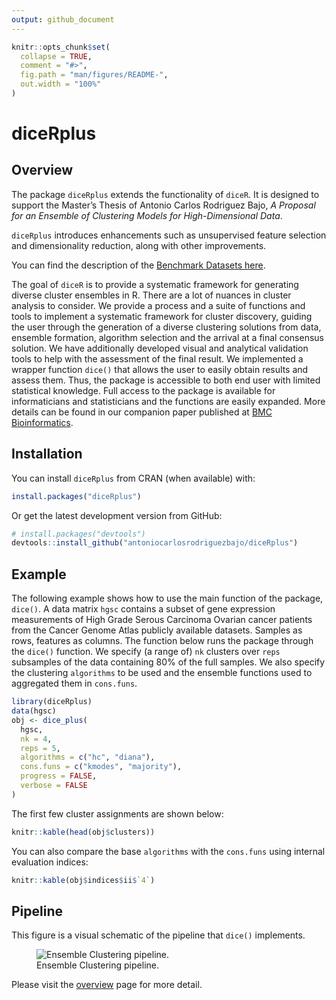 ```yaml
---
output: github_document
---
```


<!-- README.md is generated from README.Rmd. Please edit that file -->

```r
knitr::opts_chunk$set(
  collapse = TRUE,
  comment = "#>",
  fig.path = "man/figures/README-",
  out.width = "100%"
)
```
# diceRplus

<!-- badges: start -->

<!-- badges: end -->

## Overview

The package `diceRplus` extends the functionality of `diceR`. It is designed to support the Master's Thesis of Antonio Carlos Rodriguez Bajo, *A Proposal for an Ensemble of Clustering Models for High-Dimensional Data*.

`diceRplus` introduces enhancements such as unsupervised feature selection and dimensionality reduction, along with other improvements.

You can find the description of the [Benchmark Datasets here](./benchmark_datasets.md).

The goal of `diceR` is to provide a systematic framework for generating diverse cluster ensembles in R. There are a lot of nuances in cluster analysis to consider. We provide a process and a suite of functions and tools to implement a systematic framework for cluster discovery, guiding the user through the generation of a diverse clustering solutions from data, ensemble formation, algorithm selection and the arrival at a final consensus solution. We have additionally developed visual and analytical validation tools to help with the assessment of the final result. We implemented a wrapper function `dice()` that allows the user to easily obtain results and assess them. Thus, the package is accessible to both end user with limited statistical knowledge. Full access to the package is available for informaticians and statisticians and the functions are easily expanded. More details can be found in our companion paper published at [BMC Bioinformatics](https://doi.org/10.1186/s12859-017-1996-y).

## Installation

You can install `diceRplus` from CRAN (when available) with:

```r
install.packages("diceRplus")
```

Or get the latest development version from GitHub:

```r
# install.packages("devtools")
devtools::install_github("antoniocarlosrodriguezbajo/diceRplus")
```

## Example

The following example shows how to use the main function of the package, `dice()`. A data matrix `hgsc` contains a subset of gene expression measurements of High Grade Serous Carcinoma Ovarian cancer patients from the Cancer Genome Atlas publicly available datasets. Samples as rows, features as columns. The function below runs the package through the `dice()` function. We specify (a range of) `nk` clusters over `reps` subsamples of the data containing 80% of the full samples. We also specify the clustering `algorithms` to be used and the ensemble functions used to aggregated them in `cons.funs`.

```r
library(diceRplus)
data(hgsc)
obj <- dice_plus(
  hgsc,
  nk = 4,
  reps = 5,
  algorithms = c("hc", "diana"),
  cons.funs = c("kmodes", "majority"),
  progress = FALSE,
  verbose = FALSE
)
```

The first few cluster assignments are shown below:

```r
knitr::kable(head(obj$clusters))
```

You can also compare the base `algorithms` with the `cons.funs` using internal evaluation indices:

```r
knitr::kable(obj$indices$ii$`4`)
```


## Pipeline

This figure is a visual schematic of the pipeline that `dice()` implements.

![Ensemble Clustering pipeline.](man/figures/pipeline.png)


Please visit the [overview](https://alinetalhouk.github.io/diceR/articles/overview.html "diceR overview") page for more detail.
